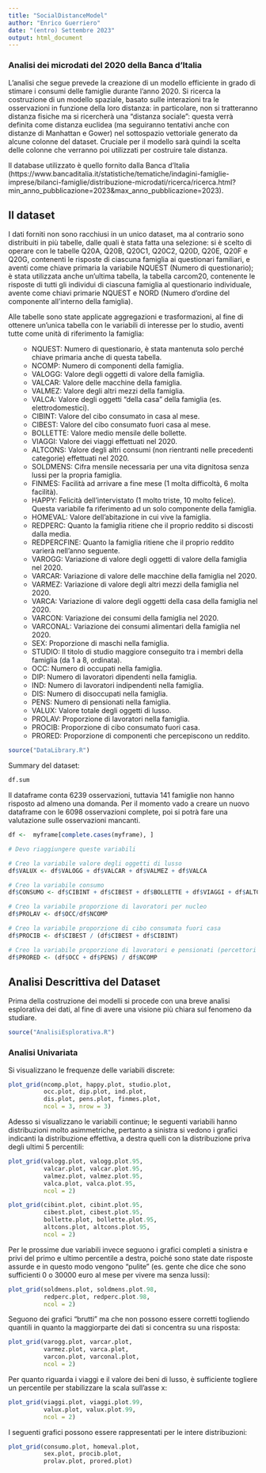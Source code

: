 ```yaml
---
title: "SocialDistanceModel"
author: "Enrico Guerriero"
date: "(entro) Settembre 2023"
output: html_document
---
```


### Analisi dei microdati del 2020 della Banca d'Italia 

L'analisi che segue prevede la creazione di un modello efficiente in grado di stimare i consumi delle famiglie durante l'anno 2020.
Si ricerca la costruzione di un modello spaziale, basato sulle interazioni tra le osservazioni in funzione della loro distanza: in particolare, non si tratteranno distanza fisiche ma si ricercherà una "distanza sociale":
questa verrà definita come distanza euclidea (ma seguiranno tentativi anche con distanze di Manhattan e Gower) nel sottospazio vettoriale generato da alcune colonne del dataset. 
Cruciale per il modello sarà quindi la scelta delle colonne che verranno poi utilizzati per costruire tale distanza.

Il database utilizzato è quello fornito dalla Banca d'Italia (https://www.bancaditalia.it/statistiche/tematiche/indagini-famiglie-imprese/bilanci-famiglie/distribuzione-microdati/ricerca/ricerca.html?min_anno_pubblicazione=2023&max_anno_pubblicazione=2023).


## Il dataset

I dati forniti non sono racchiusi in un unico dataset, ma al contrario sono distribuiti in più tabelle, dalle quali è stata fatta una selezione:
si è scelto di operare con le tabelle Q20A, Q20B, Q20C1, Q20C2, Q20D, Q20E, Q20F e Q20G, contenenti le risposte di ciascuna famiglia ai questionari familiari, e aventi come chiave primaria la variabile NQUEST (Numero di questionario); è stata utilizzata anche un'ultima tabella, la tabella carcom20, contenente le risposte di tutti gli individui di ciascuna famiglia al questionario individuale, avente come chiavi primarie NQUEST e NORD (Numero d'ordine del componente all'interno della famiglia).

Alle tabelle sono state applicate aggregazioni e trasformazioni, al fine di ottenere un'unica tabella con le variabili di interesse per lo studio, aventi tutte come unità di riferimento la famiglia:
<ul>
* NQUEST: Numero di questionario, è stata mantenuta solo perché chiave primaria anche di questa tabella. 
* NCOMP: Numero di componenti della famiglia.
* VALOGG: Valore degli oggetti di valore della famiglia.
* VALCAR: Valore delle macchine della famiglia.
* VALMEZ: Valore degli altri mezzi della famiglia.
* VALCA: Valore degli oggetti "della casa" della famiglia (es. elettrodomestici).
* CIBINT: Valore del cibo consumato in casa al mese.
* CIBEST: Valore del cibo consumato fuori casa al mese.
* BOLLETTE: Valore medio mensile delle bollette.
* VIAGGI: Valore dei viaggi effettuati nel 2020.
* ALTCONS: Valore degli altri consumi (non rientranti nelle precedenti categorie) effettuati nel 2020.
* SOLDMENS: Cifra mensile necessaria per una vita dignitosa senza lussi per la propria famiglia.
* FINMES: Facilità ad arrivare a fine mese (1 molta difficoltà, 6 molta facilità).
* HAPPY: Felicità dell'intervistato (1 molto triste, 10 molto felice). Questa variabile fa riferimento ad un solo componente della famiglia.
* HOMEVAL: Valore dell'abitazione in cui vive la famiglia.
* REDPERC: Quanto la famiglia ritiene che il proprio reddito si discosti dalla media.
* REDPERCFINE: Quanto la famiglia ritiene che il proprio reddito varierà nell'anno seguente.
* VAROGG: Variazione di valore degli oggetti di valore della famiglia nel 2020.
* VARCAR: Variazione di valore delle macchine della famiglia nel 2020.
* VARMEZ: Variazione di valore degli altri mezzi della famiglia nel 2020.
* VARCA: Variazione di valore degli oggetti della casa della famiglia nel 2020.
* VARCON: Variazione dei consumi della famiglia nel 2020.
* VARCONAL: Variazione dei consumi alimentari della famiglia nel 2020.
* SEX: Proporzione di maschi nella famiglia.
* STUDIO: Il titolo di studio maggiore conseguito tra i membri della famiglia (da 1 a 8, ordinata).
* OCC: Numero di occupati nella famiglia.
* DIP: Numero di lavoratori dipendenti nella famiglia.
* IND: Numero di lavoratori indipendenti nella famiglia.
* DIS: Numero di disoccupati nella famiglia.
* PENS: Numero di pensionati nella famiglia.
* VALUX: Valore totale degli oggetti di lusso.
* PROLAV: Proporzione di lavoratori nella famiglia.
* PROCIB: Proporzione di cibo consumato fuori casa.
* PRORED: Proporzione di componenti che percepiscono un reddito.
</ul>

```r
source("DataLibrary.R")
```
Summary del dataset:
```r
df.sum
```

Il dataframe conta 6239 osservazioni, tuttavia 141 famiglie non hanno risposto ad almeno una domanda.
Per il momento vado a creare un nuovo dataframe con le 6098 osservazioni complete, poi si potrà fare una valutazione sulle osservazioni mancanti.
```r
df <-  myframe[complete.cases(myframe), ]
```

```r
# Devo riaggiungere queste variabili

# Creo la variabile valore degli oggetti di lusso
df$VALUX <- df$VALOGG + df$VALCAR + df$VALMEZ + df$VALCA

# Creo la variabile consumo
df$CONSUMO <- df$CIBINT + df$CIBEST + df$BOLLETTE + df$VIAGGI + df$ALTCONS

# Creo la variabile proporzione di lavoratori per nucleo
df$PROLAV <- df$OCC/df$NCOMP

# Creo la variabile proporzione di cibo consumata fuori casa
df$PROCIB <- df$CIBEST / (df$CIBEST + df$CIBINT)

# Creo la variabile proporzione di lavoratori e pensionati (percettori di soldi)
df$PRORED <- (df$OCC + df$PENS) / df$NCOMP

```


## Analisi Descrittiva del Dataset 

Prima della costruzione dei modelli si procede con una breve analisi esplorativa dei dati, al fine di avere una visione più chiara sul fenomeno da studiare.

```r
source("AnalisiEsplorativa.R")
```

### Analisi Univariata

Si visualizzano le frequenze delle variabili discrete:

```r
plot_grid(ncomp.plot, happy.plot, studio.plot,
          occ.plot, dip.plot, ind.plot,
          dis.plot, pens.plot, finmes.plot,
          ncol = 3, nrow = 3)
```

Adesso si visualizzano le variabili continue;
le seguenti variabili hanno distribuzioni molto asimmetriche, pertanto a sinistra si vedono i grafici indicanti la distribuzione effettiva, a destra quelli con la distribuzione priva degli ultimi 5 percentili:

```r
plot_grid(valogg.plot, valogg.plot.95, 
          valcar.plot, valcar.plot.95, 
          valmez.plot, valmez.plot.95, 
          valca.plot, valca.plot.95, 
          ncol = 2)
```

```r
plot_grid(cibint.plot, cibint.plot.95, 
          cibest.plot, cibest.plot.95,
          bollette.plot, bollette.plot.95,
          altcons.plot, altcons.plot.95,
          ncol = 2)
```
Per le prossime due variabili invece seguono i grafici completi a sinistra e privi del primo e ultimo percentile a destra, poiché sono state date risposte assurde e in questo modo vengono "pulite" (es. gente che dice che sono sufficienti 0 o 30000 euro al mese per vivere ma senza lussi):
```r
plot_grid(soldmens.plot, soldmens.plot.98,
          redperc.plot, redperc.plot.98,
          ncol = 2)
```

Seguono dei grafici "brutti" ma che non possono essere corretti togliendo quantili in quanto la maggiorparte dei dati si concentra su una risposta:
```r
plot_grid(varogg.plot, varcar.plot,
          varmez.plot, varca.plot,
          varcon.plot, varconal.plot,
          ncol = 2)
```

Per quanto riguarda i viaggi e il valore dei beni di lusso, è sufficiente togliere un percentile per stabilizzare la scala sull'asse x:

```r
plot_grid(viaggi.plot, viaggi.plot.99,
          valux.plot, valux.plot.99,
          ncol = 2)
```

I seguenti grafici possono essere rappresentati per le intere distribuzioni:

```r
plot_grid(consumo.plot, homeval.plot,
          sex.plot, procib.plot,
          prolav.plot, prored.plot)
```

